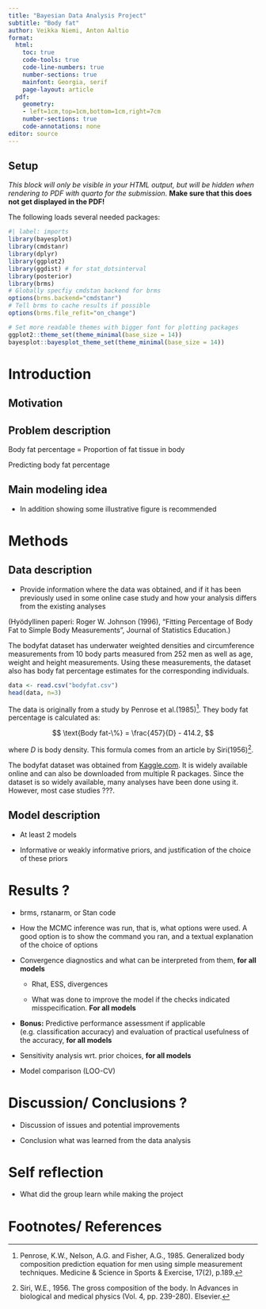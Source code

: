 ```yaml
---
title: "Bayesian Data Analysis Project"
subtitle: "Body fat"
author: Veikka Niemi, Anton Aaltio
format:
  html:
    toc: true
    code-tools: true
    code-line-numbers: true
    number-sections: true
    mainfont: Georgia, serif
    page-layout: article
  pdf:  
    geometry:
    - left=1cm,top=1cm,bottom=1cm,right=7cm
    number-sections: true
    code-annotations: none
editor: source
---
```


:::: {.content-hidden when-format="pdf"}
::: {.callout-warning collapse=false}
 
## Setup


*This block will only be visible in your HTML output, but will be hidden when rendering to PDF with quarto for the submission.*
**Make sure that this does not get displayed in the PDF!**

The following loads several needed packages:

```r
#| label: imports
library(bayesplot)
library(cmdstanr)
library(dplyr)
library(ggplot2)
library(ggdist) # for stat_dotsinterval
library(posterior)
library(brms)
# Globally specfiy cmdstan backend for brms
options(brms.backend="cmdstanr")
# Tell brms to cache results if possible
options(brms.file_refit="on_change")

# Set more readable themes with bigger font for plotting packages
ggplot2::theme_set(theme_minimal(base_size = 14))
bayesplot::bayesplot_theme_set(theme_minimal(base_size = 14))
```

:::
::::

# Introduction

## Motivation

## Problem description

Body fat percentage = Proportion of fat tissue in body

Predicting body fat percentage

## Main modeling idea

- In addition showing some illustrative figure is recommended

# Methods

## Data description

- Provide information where the data was obtained, and if it has been previously used in some online case study and how your analysis differs from the existing analyses

(Hyödyllinen paperi: Roger W. Johnson (1996), "Fitting Percentage of Body Fat to Simple Body Measurements", Journal of Statistics Education.)

The bodyfat dataset has underwater weighted densities and circumference measurements from 10 body parts measured from 252 men as well as age, weight and height measurements. Using these measurements, the dataset also has body fat percentage estimates for the corresponding individuals.

```r
data <- read.csv("bodyfat.csv")
head(data, n=3)
```

The data is originally from a study by Penrose et al.(1985)[^1]. They body fat percentage is calculated as:

$$
\text{Body fat-\%} = \frac{457}{D} - 414.2,
$$

where $D$ is body density. This formula comes from an article by Siri(1956)[^2].




The bodyfat dataset was obtained from [Kaggle.com](https://www.kaggle.com/datasets/fedesoriano/body-fat-prediction-dataset/). It is widely available online and can also be downloaded from multiple R packages. Since the dataset is so widely available, many analyses have been done using it. However, most case studies ???.

## Model description

- At least 2 models

- Informative or weakly informative priors, and justification of the choice of these priors

# Results ?

- brms, rstanarm, or Stan code

- How the MCMC inference was run, that is, what options were used. A good option is to show the command you ran, and a textual explanation of the choice of options

- Convergence diagnostics and what can be interpreted from them, **for all models**
  - Rhat, ESS, divergences
  
  - What was done to improve the model if the checks indicated misspecification. **For all models**
  
- **Bonus:** Predictive performance assessment if applicable (e.g. classification accuracy) and evaluation of practical usefulness of the accuracy, **for all models**

- Sensitivity analysis wrt. prior choices, **for all models**

- Model comparison (LOO-CV)

# Discussion/ Conclusions ?

- Discussion of issues and potential improvements

- Conclusion what was learned from the data analysis

# Self reflection

- What did the group learn while making the project

# Footnotes/ References

[^1]: Penrose, K.W., Nelson, A.G. and Fisher, A.G., 1985. Generalized body composition prediction equation for men using simple measurement techniques. Medicine & Science in Sports & Exercise, 17(2), p.189.

[^2]: Siri, W.E., 1956. The gross composition of the body. In Advances in biological and medical physics (Vol. 4, pp. 239-280). Elsevier.
